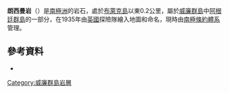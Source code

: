 {{coord|65|15|S|64|17|W|display=title}}

'''朗西曼岩'''（{{lang-en|Runciman Rock}}）是[[南極洲|南極洲]]的岩石，處於[[布萊克島|布萊克島]]以東0.2公里，屬於[[威廉群島|威廉群島]]中[[阿根廷群島|阿根廷群島]]的一部分，在1935年由[[英國|英國]]探險隊繪入地圖和命名，現時由[[南極條約體系|南極條約體系]]管理。
 
==參考資料==
*{{usgs-gazetteer}}

{{DEFAULTSORT:Runciman Rock}}
[[Category:威廉群島岩層|Category:威廉群島岩層]]


{{WilhelmArchipelago-geo-stub}}